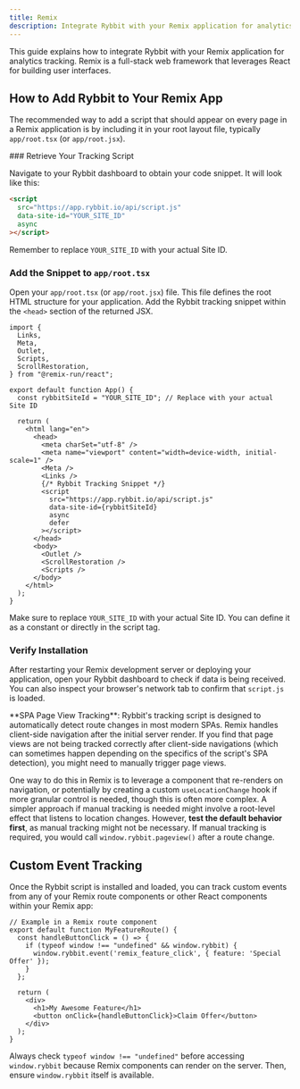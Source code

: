 ```yaml
---
title: Remix
description: Integrate Rybbit with your Remix application for analytics tracking
---
```




This guide explains how to integrate Rybbit with your Remix application for analytics tracking. Remix is a full-stack web framework that leverages React for building user interfaces.

## How to Add Rybbit to Your Remix App

The recommended way to add a script that should appear on every page in a Remix application is by including it in your root layout file, typically `app/root.tsx` (or `app/root.jsx`).

<Steps>
### Retrieve Your Tracking Script

Navigate to your Rybbit dashboard to obtain your code snippet. It will look like this:

```html
<script
  src="https://app.rybbit.io/api/script.js"
  data-site-id="YOUR_SITE_ID"
  async
></script>
```
Remember to replace `YOUR_SITE_ID` with your actual Site ID.

### Add the Snippet to `app/root.tsx`

Open your `app/root.tsx` (or `app/root.jsx`) file. This file defines the root HTML structure for your application. Add the Rybbit tracking snippet within the `<head>` section of the returned JSX.

```tsx filename="app/root.tsx"
import {
  Links,
  Meta,
  Outlet,
  Scripts,
  ScrollRestoration,
} from "@remix-run/react";

export default function App() {
  const rybbitSiteId = "YOUR_SITE_ID"; // Replace with your actual Site ID

  return (
    <html lang="en">
      <head>
        <meta charSet="utf-8" />
        <meta name="viewport" content="width=device-width, initial-scale=1" />
        <Meta />
        <Links />
        {/* Rybbit Tracking Snippet */}
        <script
          src="https://app.rybbit.io/api/script.js"
          data-site-id={rybbitSiteId}
          async
          defer
        ></script>
      </head>
      <body>
        <Outlet />
        <ScrollRestoration />
        <Scripts />
      </body>
    </html>
  );
}
```
Make sure to replace `YOUR_SITE_ID` with your actual Site ID. You can define it as a constant or directly in the script tag.

### Verify Installation

After restarting your Remix development server or deploying your application, open your Rybbit dashboard to check if data is being received. You can also inspect your browser's network tab to confirm that `script.js` is loaded.
</Steps>

<Callout type="info">
  **SPA Page View Tracking**: Rybbit's tracking script is designed to automatically detect route changes in most modern SPAs. Remix handles client-side navigation after the initial server render. If you find that page views are not being tracked correctly after client-side navigations (which can sometimes happen depending on the specifics of the script's SPA detection), you might need to manually trigger page views.

  One way to do this in Remix is to leverage a component that re-renders on navigation, or potentially by creating a custom `useLocationChange` hook if more granular control is needed, though this is often more complex. A simpler approach if manual tracking is needed might involve a root-level effect that listens to location changes. However, **test the default behavior first**, as manual tracking might not be necessary.
  If manual tracking is required, you would call `window.rybbit.pageview()` after a route change.
</Callout>

## Custom Event Tracking

Once the Rybbit script is installed and loaded, you can track custom events from any of your Remix route components or other React components within your Remix app:

```tsx
// Example in a Remix route component
export default function MyFeatureRoute() {
  const handleButtonClick = () => {
    if (typeof window !== "undefined" && window.rybbit) {
      window.rybbit.event('remix_feature_click', { feature: 'Special Offer' });
    }
  };

  return (
    <div>
      <h1>My Awesome Feature</h1>
      <button onClick={handleButtonClick}>Claim Offer</button>
    </div>
  );
}
```
Always check `typeof window !== "undefined"` before accessing `window.rybbit` because Remix components can render on the server. Then, ensure `window.rybbit` itself is available.

